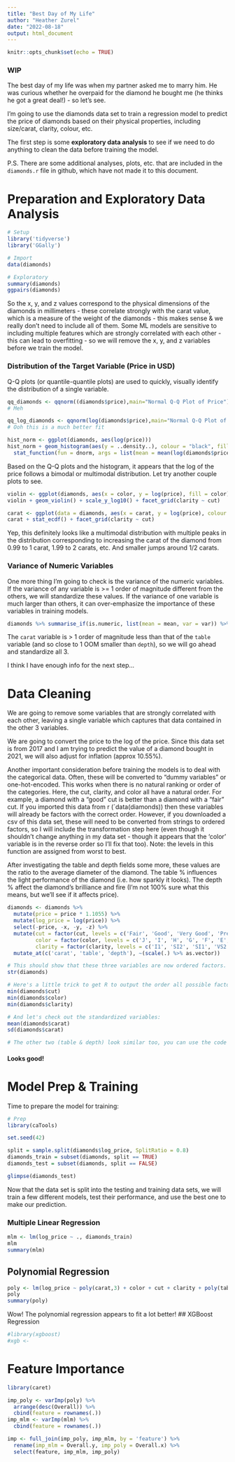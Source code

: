```yaml
---
title: "Best Day of My Life"
author: "Heather Zurel"
date: "2022-08-18"
output: html_document
---
```


```r
knitr::opts_chunk$set(echo = TRUE)
```
### WIP
The best day of my life was when my partner asked me to marry him.  He was curious whether he overpaid for the diamond he bought me (he thinks he got a great deal!) - so let's see. 

I'm going to use the diamonds data set to train a regression model to predict the price of diamonds based on their physical properties, including size/carat, clarity, colour, etc. 

The first step is some **exploratory data analysis** to see if we need to do anything to clean the data before training the model.

P.S. There are some additional analyses, plots, etc. that are included in the `diamonds.r` file in github, which have not made it to this document.  

# Preparation and Exploratory Data Analysis

```r
# Setup
library('tidyverse')
library('GGally')

# Import
data(diamonds)

# Exploratory 
summary(diamonds)
ggpairs(diamonds)
```

So the x, y, and z values correspond to the physical dimensions of the diamonds in millimeters - these correlate strongly with the carat value, which is a measure of the weight of the diamonds - this makes sense & we really don't need to include all of them.  Some ML models are sensitive to including multiple features which are strongly correlated with each other - this can lead to overfitting - so we will remove the x, y, and z variables before we train the model. 

### Distribution of the Target Variable (Price in USD)
Q-Q plots (or quantile-quantile plots) are used to quickly, visually identify the distribution of a single variable.  

```r
qq_diamonds <- qqnorm((diamonds$price),main="Normal Q-Q Plot of Price");qqline((diamonds$price))
# Meh

qq_log_diamonds <- qqnorm(log(diamonds$price),main="Normal Q-Q Plot of log Price");qqline(log(diamonds$price))
# Ooh this is a much better fit
```
```r
hist_norm <- ggplot(diamonds, aes(log(price))) 
hist_norm + geom_histogram(aes(y = ..density..), colour = "black", fill = 'lightblue') + 
  stat_function(fun = dnorm, args = list(mean = mean(log(diamonds$price)), sd = sd(log(diamonds$price))))

```

Based on the Q-Q plots and the  histogram, it appears that the log of the price follows a bimodal or multimodal distribution.  Let try another couple plots to see.  

```r
violin <- ggplot(diamonds, aes(x = color, y = log(price), fill = color))
violin + geom_violin() + scale_y_log10() + facet_grid(clarity ~ cut)

carat <- ggplot(data = diamonds, aes(x = carat, y = log(price), colour = color)) 
carat + stat_ecdf() + facet_grid(clarity ~ cut)
```

Yep, this definitely looks like a multimodal distribution with multiple peaks in the distribution corresponding to increasing the carat of the diamond from 0.99 to 1 carat, 1.99 to 2 carats, etc. And smaller jumps around 1/2 carats. 

### Variance of Numeric Variables

One more thing I'm going to check is the variance of the numeric variables.  If the variance of any variable is >= 1 order of magnitude different from the others, we will standardize these values.  If the variance of one variable is much larger than others, it can over-emphasize the importance of these variables in training models. 

```r
diamonds %>% summarise_if(is.numeric, list(mean = mean, var = var)) %>% t()
```

The `carat` variable is > 1 order of magnitude less than that of the `table` variable (and so close to 1 OOM smaller than `depth`), so we will go ahead and standardize all 3. 

I think I have enough info for the next step...

# Data Cleaning

We are going to remove some variables that are strongly correlated with each other, leaving a single variable which captures that data contained in the other 3 variables.  

We are going to convert the price to the log of the price. Since this data set is from 2017 and I am trying to predict the value of a diamond bought in 2021, we will also adjust for inflation (approx 10.55%).

Another important consideration before training the models is to deal with the categorical data.  Often, these will be converted to "dummy variables" or one-hot-encoded.  This works when there is no natural ranking or order of the categories.  Here, the cut, clarity, and color all have a natural order.  For example, a diamond with a "good" cut is better than a diamond with a "fair" cut.  If you imported this data from r (`data(diamonds)) then these variables will already be factors with the correct order.  However, if you downloaded a csv of this data set, these will need to be converted from strings to ordered factors, so I will include the transformation step here (even though it shouldn't change anything in my data set - though  it appears that the 'color' variable is in the reverse order so I'll fix that too). Note: the levels in this function are assigned from worst to best.  

After investigating the table and depth fields some more, these values are the ratio to the average diameter of the diamond. The table % influences the light performance of the diamond (i.e. how sparkly it looks).  The depth % affect the diamond's brilliance and fire (I'm not 100% sure what this means, but we'll see if it affects price). 

```r
diamonds <- diamonds %>%
  mutate(price = price * 1.1055) %>%
  mutate(log_price = log(price)) %>%
  select(-price, -x, -y, -z) %>%
  mutate(cut = factor(cut, levels = c('Fair', 'Good', 'Very Good', 'Premium', 'Ideal'), ordered = TRUE),
         color = factor(color, levels = c('J', 'I', 'H', 'G', 'F', 'E', 'D'), ordered = TRUE),
         clarity = factor(clarity, levels = c('I1', 'SI2', 'SI1', 'VS2', 'VS1', 'VVS2', 'VVS1', 'IF'), ordered = TRUE)) %>%
  mutate_at(c('carat', 'table', 'depth'), ~(scale(.) %>% as.vector))

# This should show that these three variables are now ordered factors.
str(diamonds)

# Here's a little trick to get R to output the order all possible factor levels, instead of just the first few:
min(diamonds$cut)
min(diamonds$color)
min(diamonds$clarity)

# And let's check out the standardized variables:
mean(diamonds$carat)
sd(diamonds$carat)

# The other two (table & depth) look similar too, you can use the code in diamonds.r to check for yourself. 
```
#### Looks good!  

# Model Prep & Training
Time to prepare the model for training:

```r
# Prep
library(caTools)

set.seed(42)

split = sample.split(diamonds$log_price, SplitRatio = 0.8)
diamonds_train = subset(diamonds, split == TRUE)
diamonds_test = subset(diamonds, split == FALSE)

glimpse(diamonds_test)
```

Now that the data set is split into the testing and training data sets, we will train a few different models, test their performance, and use the best one to make our prediction. 

### Multiple Linear Regression
```r
mlm <- lm(log_price ~ ., diamonds_train)
mlm
summary(mlm)
```
## Polynomial Regression
```r
poly <- lm(log_price ~ poly(carat,3) + color + cut + clarity + poly(table,3) + poly(depth,3), diamonds_train)
poly
summary(poly)
```
Wow!  The polynomial regression appears to fit a lot better!
## XGBoost Regression
```r
#library(xgboost)
#xgb <- 
```

# Feature Importance
```r
library(caret)

imp_poly <- varImp(poly) %>%
  arrange(desc(Overall)) %>%
  cbind(feature = rownames(.))
imp_mlm <- varImp(mlm) %>%
  cbind(feature = rownames(.))

imp <- full_join(imp_poly, imp_mlm, by = 'feature') %>%
  rename(imp_mlm = Overall.y, imp_poly = Overall.x) %>%
  select(feature, imp_mlm, imp_poly)

```